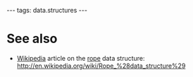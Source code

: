 ---
tags: data.structures
---
= See also =

* [[Wikipedia]] article on the [[rope]] data structure: http://en.wikipedia.org/wiki/Rope_%28data_structure%29
